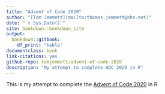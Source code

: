 ```yaml
--- 
title: "Advent of Code 2020"
author: "[Tom Jemmett](mailto:thomas.jemmett@nhs.net)"
date: "`r Sys.Date()`"
site: bookdown::bookdown_site
output:
  bookdown::gitbook:
    df_print: "kable"
documentclass: book
link-citations: yes
github-repo: tomjemmett/advent-of-code-2020
description: "My attempt to complete AOC 2020 in R"
---
```


This is my attempt to complete the [Advent of Code 2020](https://adventofcode.com/2020/) in R.
